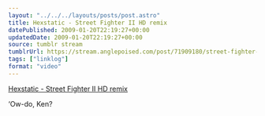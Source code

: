 ```yaml
---
layout: "../../../layouts/posts/post.astro"
title: Hexstatic - Street Fighter II HD remix
datePublished: 2009-01-20T22:19:27+00:00
updatedDate: 2009-01-20T22:19:27+00:00
source: tumblr stream
tumblrUrl: https://stream.anglepoised.com/post/71909180/street-fighter-ii-hd-remix-by-hexstatic-ow-do
tags: ["linklog"]
format: "video"
---
```



<YouTube id="https://www.youtube.com/watch?v=fiilep_bgBQ" />

[Hexstatic - Street Fighter II HD remix][1]

&lsquo;Ow-do, Ken?

[1]: https://www.youtube.com/watch?v=fiilep_bgBQ

